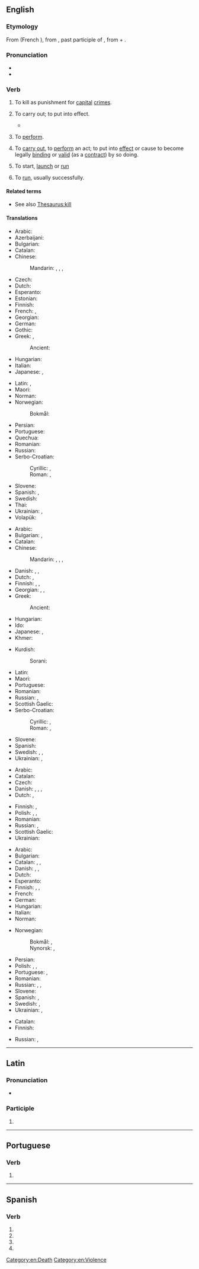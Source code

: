 {{also|exécuté|exécute}}
==English==

===Etymology===
{{root|en|ine-pro|*sekʷ-|id=follow}}
From {{etyl|fro|en}} {{m|fro|executer}} (French {{m|fro|exécuter}}), from {{etyl|la|en}} {{m|la|exsecutus}}, past participle of {{m|la|exsequor}}, from {{m|la|ex-||out}} + {{m|la|sequor||to follow}}.

===Pronunciation===
* {{IPA|en|/ˈɛksɪˌkjuːt/}}
* {{audio|en|en-us-execute.ogg|Audio (US)}}

===Verb===
{{en-verb}}

# {{lb|en|transitive}} To kill as punishment for [[capital]] [[crime]]s.
#: {{ux|en|There are certain states where it is lawful to '''execute''' prisoners convicted of certain crimes.}}
# {{lb|en|transitive}} To carry out; to put into effect.
#: {{ux|en|Your orders have been '''executed''', sir!}}
#: {{ux|en|I'll '''execute''' your orders as soon as this meeting is adjourned.}}
#* {{RQ:Milton PL|9|passage=Why delays / His hand to '''execute''' what his decree / Fixed on this day?}}
# {{lb|en|transitive}} To [[perform]].
#: {{ux|en|to '''execute''' a difficult piece of music brilliantly}}
#: {{ux|en|to '''execute''' a turn in ballet}}
# {{lb|en|transitive|law}} To [[carry out]], to [[perform]] an act; to put into [[effect]] or cause to become legally [[binding]] or [[valid]] (as a [[contract]]) by so doing.
#: {{ux|en|to '''execute''' a contract}}
# {{lb|en|transitive|computing}} To start, [[launch]] or [[run]]
#: {{ux|en|to '''execute''' a program}}
#: {{syn|en|start|launch|run|open}}
# {{lb|en|intransitive|computing}} To [[run]], usually successfully.
#: {{ux|en|The program '''executed''', but data problems were discovered.}}

====Related terms====
{{col3|en
|executable
|execution
|executioner
|executive
|executor
|executed
}}
* See also [[Thesaurus:kill]]

====Translations====
{{trans-top|to kill as punishment}}
* Arabic: {{t|ar|أَعْدَمَ}}
* Azerbaijani: {{t|az|edam etmək}}
* Bulgarian: {{t|bg|екзекутирам}}
* Catalan: {{t+|ca|executar}}
* Chinese:
*: Mandarin: {{t+|cmn|處決}}, {{t+|cmn|处决|tr=chǔjué}}, {{t+|cmn|處死}}, {{t+|cmn|处死|tr=chǔsǐ}}
* Czech: {{t+|cs|popravit}}
* Dutch: {{t+|nl|executeren}}
* Esperanto: {{t|eo|ekzekuti}}
* Estonian: {{t|et|hukama}}
* Finnish: {{t+|fi|teloittaa}}
* French: {{t+|fr|exécuter}}, {{t+|fr|mettre à mort}}
* Georgian: {{t|ka|სიკვდილით დასჯა}}
* German: {{t+|de|hinrichten}}
* Gothic: {{t|got|𐌳𐌰𐌿𐌸𐌾𐌰𐌽}}
* Greek: {{t+|el|εκτελώ}}, {{t+|el|θανατώνω}}
*: Ancient: {{t|grc|θανατόω}}
* Hungarian: {{t+|hu|kivégez}}
* Italian: {{t+|it|giustiziare}}
* Japanese: {{t+|ja|処刑|alt=処刑する|tr=shokei suru}}, {{t+|ja|消す|tr=kesu}} {{q|slang}}
{{trans-mid}}
* Latin: {{t|la|carnificō}}, {{t|la|[[ad]] [[necum]] [[mittō]]}}
* Maori: {{t|mi|whakamate}}
* Norman: {{t|nrf|exétchuter}}
* Norwegian:
*: Bokmål: {{t+|nb|henrette}}
* Persian: {{t|fa|اعدام کردن|tr=e'dâm kardan}}
* Portuguese: {{t+|pt|executar}}
* Quechua: {{t|qu|hayratachiy}}
* Romanian: {{t+|ro|executa}}
* Russian: {{t+|ru|казни́ть|impf|pf}}
* Serbo-Croatian:
*: Cyrillic: {{t|sh|сма̀кнути|pf}}, {{t|sh|погу̀бити|pf}}
*: Roman: {{t+|sh|smàknuti}}, {{t+|sh|pogùbiti}}
* Slovene: {{t|sl|usmrtiti}}
* Spanish: {{t+|es|ejecutar}}, {{t+|es|ajusticiar}}
* Swedish: {{t+|sv|avrätta}}
* Thai: {{t+|th|ประหาร}}
* Ukrainian: {{t|uk|страчувати|impf}}, {{t|uk|стратити|pf}}
* Volapük: {{t+|vo|cödetadeidön}}
{{trans-bottom}}

{{trans-top|to start a defined process and run it to completion}}
* Arabic: {{t|ar|ينفذ}}
* Bulgarian: {{t+|bg|изпълнявам}}, {{t+|bg|извършвам}}
* Catalan: {{t+|ca|executar}}
* Chinese:
*: Mandarin: {{t+|cmn|執行}}, {{t+|cmn|执行|tr=zhíxíng}}, {{t+|cmn|運行}}, {{t+|cmn|运行|tr=yùnxíng}}
* Danish: {{t|da|afvikle}}, {{t|da|udføre}}, {{t|da|eksekvere}}
* Dutch: {{t+|nl|bewerkstelligen}}, {{t+|nl|uitvoeren}}
* Finnish: {{t+|fi|toteuttaa}}, {{t|fi|panna toimeen}}, {{t|fi|[[panna]] [[täytäntöön]]}}
* Georgian: {{t|ka|შესრულება}}, {{t|ka|ასრულება}}, {{t|ka|სისრულეში მოყვანა}}
* Greek:
*: Ancient: {{t|grc|ἐνεργέω}}
* Hungarian: {{t+|hu|végrehajt}}
* Ido: {{t+|io|exekutar}}
* Japanese: {{t+|ja|実行|tr=jikkō suru|alt=実行する}}, {{t+|ja|行う|tr=okonau}}
* Khmer: {{t+|km|ប្រតិបត្តិ|tr=prɑte’bat}}
{{trans-mid}}
* Kurdish:
*: Sorani: {{t+|ku|بردن بەڕێوە}}
* Latin: {{t+|la|fungor}}
* Maori: {{t|mi|whakahaere}}
* Portuguese: {{t+|pt|executar}}
* Romanian: {{t+|ro|executa}}
* Russian: {{t+|ru|исполня́ть|impf}}, {{t+|ru|испо́лнить|pf}}
* Scottish Gaelic: {{t|gd|cuir an gnìomh}}
* Serbo-Croatian:
*: Cyrillic: {{t|sh|извр́шити|pf}}, {{t|sh|про̀вести|pf}}
*: Roman: {{t+|sh|izvŕšiti}}, {{t+|sh|pròvesti}}
* Slovene: {{t|sl|izvršiti}}
* Spanish: {{t+|es|ejecutar}}
* Swedish: {{t+|sv|verkställa}}, {{t+|sv|expediera}}, {{t+|sv|utföra}}
* Ukrainian: {{t|uk|вико́нувати|impf}}, {{t|uk|ви́конати|pf}}
{{trans-bottom}}

{{trans-top|to start a defined process, without regard to whether it runs to completion or not}}
* Arabic: {{t|ar|ينفذ}}
* Catalan: {{t+|ca|executar}}
* Czech: {{t+|cs|provádět}}
* Danish: {{t|da|udføre}}, {{t|da|eksekvere}}, {{t|da|starte}}, {{t|da|påbegynde}}
* Dutch: {{t+|nl|bewerkstelligen}}, {{t+|nl|uitvoeren}}
{{trans-mid}}
* Finnish: {{t+|fi|aloittaa}}, {{t+|fi|käynnistää}}
* Polish: {{t+|pl|uruchomić}}, {{t+|pl|rozpocząć}}, {{t+|pl|zacząć}}
* Romanian: {{t+|ro|executa}}
* Russian: {{t+|ru|выполнять|impf}}, {{t+|ru|исполнять|impf}}
* Scottish Gaelic: {{t|gd|cuir an gnìomh}}
* Ukrainian: {{t|uk|вико́нувати|impf}}
{{trans-bottom}}

{{trans-top|to start, launch or run software}}
* Arabic: {{t|ar|ينفذ}}
* Bulgarian: {{t+|bg|изпълнявам}}
* Catalan: {{t+|ca|executar}}, {{t+|ca|arrancar}}, {{t+|ca|arrencar}}
* Danish: {{t|da|afvikle}}, {{t|da|udføre}}, {{t|da|eksekvere}}
* Dutch: {{t+|nl|uitvoeren}}
* Esperanto: {{t+|eo|plenumi}}
* Finnish: {{t+|fi|ajaa}}, {{t+|fi|suorittaa}}, {{t+|fi|käynnistää}}
* French: {{t+|fr|exécuter}}
* German: {{t+|de|ausführen}}
* Hungarian: {{t+|hu|futtat}}
* Italian: {{t+|it|lanciare}}
* Norman: {{t|nrf|exétchuter}}
{{trans-mid}}
* Norwegian:
*: Bokmål: {{t+|nb|kjøre}}, {{t|nb|eksekvere}}
*: Nynorsk: {{t|nn|køyre}}, {{t|nn|eksekvere}}
* Persian: {{t+|fa|اجرا|tr=ejrâ}}
* Polish: {{t+|pl|uruchomić}}, {{t|pl|wystartować}}, {{t+|pl|wykonać}}
* Portuguese: {{t+|pt|executar}}, {{t+|pt|rodar}}
* Romanian: {{t+|ro|executa}}
* Russian: {{t+|ru|прогонять|impf}}, {{t+|ru|выполнять|impf}}, {{t+|ru|запускать|impf}}
* Slovene: {{t|sl|zagnati}}
* Spanish: {{t+|es|ejecutar}}, {{t+|es|arrancar}}
* Swedish: {{t+|sv|exekvera}}, {{t+|sv|köra}}
* Ukrainian: {{t|uk|запуска́ти|impf}}, {{t|uk|запусти́ти|pf}}
{{trans-bottom}}

{{trans-top|to sign or otherwise cause a document (especially a contract) to become legally valid}}
* Catalan: {{t+|ca|executar}}
* Finnish: {{t|fi|saattaa voimaan}}
{{trans-mid}}
* Russian: {{t+|ru|подписывать|impf}}, {{t+|ru|подписать|pf}}
{{trans-bottom}}

[[Category:en:Death]]
[[Category:en:Violence]]

----

==Latin==

===Pronunciation===
* {{la-IPA|execūte}}

===Participle===
{{la-part-form|execūte}}

# {{inflection of|la|execūtus||voc|m|s}}

----

==Portuguese==

===Verb===
{{head|pt|verb form}}

# {{pt-verb-form-of|executar}}

----

==Spanish==

===Verb===
{{head|es|verb form}}

# {{es-verb form of|executar|ending=-ar|mood=subjunctive|tense=present|number=s|person=1}}
# {{es-verb form of|executar|ending=-ar|mood=subjunctive|tense=present|number=s|person=2|formal=y}}
# {{es-verb form of|executar|ending=-ar|mood=subjunctive|tense=present|number=s|person=3}}
# {{es-verb form of|executar|ending=-ar|mood=imperative|number=s|person=2|formal=y|sense=affirmative}}